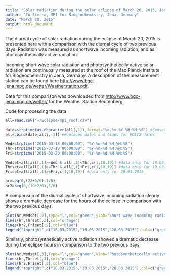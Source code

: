 ```yaml
---
title: "Solar radiation during the solar eclipse of March 20, 2015, Jena, Germany"
author: "CA Sierra, MPI for Biogeochemistry, Jena, Germany"
date: "March 20, 2015"
output: html_document
---
```


The diurnal cycle of solar radiation during the eclipse of March 20, 2015 is presented here with a comparison with the diurnal cycle of two previous days. Radiation was measured as shortwave incoming radiation, and as photosynthetically active radiation. 

Incoming short wave solar radiation and photosynthetically active solar radiation are continuoslly measured at the roof of the Max Planck Institute for Biogeochemistry in Jena, Germany. A description of the measurement station can be found here <http://www.bgc-jena.mpg.de/wetter/Weatherstation.pdf>.

Data for this comparison was downloaded from <http://www.bgc-jena.mpg.de/wetter/> for the Weather Station Beutenberg. 

Code for processing the data

```r
all=read.csv("~/Eclipse/mpi_roof.csv")

date=strptime(as.character(all[,1]),format="%d.%m.%Y %H:%M:%S") #Convert dates and times to POSIX
all=cbind(date,all[,-1]) #Replaces dates and times for POSIX dates

Wed=strptime("2015-03-18 00:00:00", "%Y-%m-%d %H:%M:%S")
Thr=strptime("2015-03-19 00:00:00", "%Y-%m-%d %H:%M:%S")
Fri=strptime("2015-03-20 00:00:00", "%Y-%m-%d %H:%M:%S")

Wedset=all[all[,1]>=Wed & all[,1]<Thr,c(1,18,19)] #data only for 18.03.2015
Thrset=all[all[,1]>=Thr & all[,1]<Fri,c(1,18,19)] #data only for 19.03.2015
Friset=all[all[,1]>=Fri,c(1,18,19)] #data only for 20.03.2015

hr=seq(0,(23+5/6),1/6)
hr2=seq(0,(19+2/6),1/6)
```

A comparison of the diurnal cycle of shortwave incoming radiation clearly shows a dramatic decrease for the hours of the eclipse in comparison with the two previous days. 

```r
plot(hr,Wedset[,2],type="l",col="green",ylab="Short wave incoming radiation (W m-2)",xlab="Hour of day")
lines(hr,Thrset[,2],col="orange")
lines(hr2,Friset[,2],col="blue")
legend("topright",c("18.03.2015","19.03.2015","20.03.2015"),col=c("green","orange","blue"),lty=1,bty="n")
```

Similarly, photosynthetically active radiation showed a dramatic decrease during the eclipse hours in comparison to the two previous days.

```r
plot(hr,Wedset[,3],type="l",col="green",ylab="Photosynthetically active radiation (umol m-2 s-1)",xlab="Hour of day")
lines(hr,Thrset[,3],col="orange")
lines(hr2,Friset[,3],col="blue")
legend("topright",c("18.03.2015","19.03.2015","20.03.2015"),col=c("green","orange","blue"),lty=1,bty="n")
```